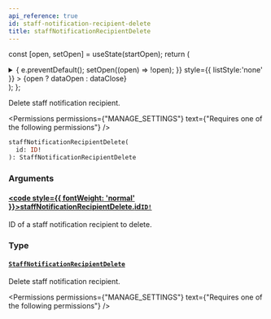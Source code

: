 ```yaml
---
api_reference: true
id: staff-notification-recipient-delete
title: staffNotificationRecipientDelete
---
```






const [open, setOpen] = useState(startOpen);
return (
<details {...(open ? { open: true } : {})} className="details" style={{ border:'none', boxShadow:'none', background:'var(--ifm-background-color)' }}>
<summary
onClick={(e) => {
e.preventDefault();
setOpen((open) => !open);
}}
style={{ listStyle:'none' }} >
{open ? dataOpen : dataClose}
</summary>
{open && children}
</details>
);
};

Delete staff notification recipient.


<Permissions permissions={"MANAGE_SETTINGS"} text={"Requires one of the following permissions"} />


```graphql
staffNotificationRecipientDelete(
  id: ID!
): StaffNotificationRecipientDelete
```

### Arguments

#### [<code style={{ fontWeight: 'normal' }}>staffNotificationRecipientDelete.<b>id</b></code>](#)<Bullet />[`ID!`](../../../api-reference/miscellaneous/scalars/id.mdx) <Badge class="badge badge--secondary" text="non-null"/> <Badge class="badge badge--secondary" text="scalar"/> <Badge class="badge badge--secondary" text="miscellaneous"/>

ID of a staff notification recipient to delete.

### Type

#### [`StaffNotificationRecipientDelete`](../../../api-reference/users/objects/staff-notification-recipient-delete.mdx) <Badge class="badge badge--secondary" text="object"/> <Badge class="badge badge--secondary" text="users"/>

Delete staff notification recipient.


<Permissions permissions={"MANAGE_SETTINGS"} text={"Requires one of the following permissions"} />



